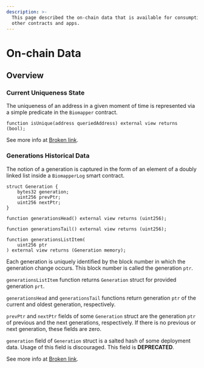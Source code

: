 ```yaml
---
description: >-
  This page described the on-chain data that is available for consumption by
  other contracts and apps.
---
```


# On-chain Data

## Overview

### Current Uniqueness State

The uniqueness of an address in a given moment of time is represented via a simple predicate in the `Biomapper` contract.

```solidity
function isUnique(address queriedAddress) external view returns (bool);
```

See more info at [Broken link](broken-reference "mention").

### Generations Historical Data

The notion of a generation is captured in the form of an element of a doubly linked list inside a `BiomapperLog` smart contract.

```solidity
struct Generation {
    bytes32 generation;
    uint256 prevPtr;
    uint256 nextPtr;
}

function generationsHead() external view returns (uint256);

function generationsTail() external view returns (uint256);

function generationsListItem(
    uint256 ptr
) external view returns (Generation memory);
```

Each generation is uniquely identified by the block number in which the generation change occurs. This block number is called the generation `ptr`.

`generationsListItem` function returns `Generation` struct for provided generation `prt`.

`generationsHead` and `generationsTail` functions return generation `ptr` of the current and oldest generation, respectively.

`prevPtr` and `nextPtr` fields of some `Generation` struct are the generation `ptr` of previous and the next generations, respectively. If there is no previous or next generation, these fields are zero.

`generation` field of `Generation` struct is a salted hash of some deployment data. Usage of this field is discouraged. This field is **DEPRECATED**.

See more info at [Broken link](broken-reference "mention").
